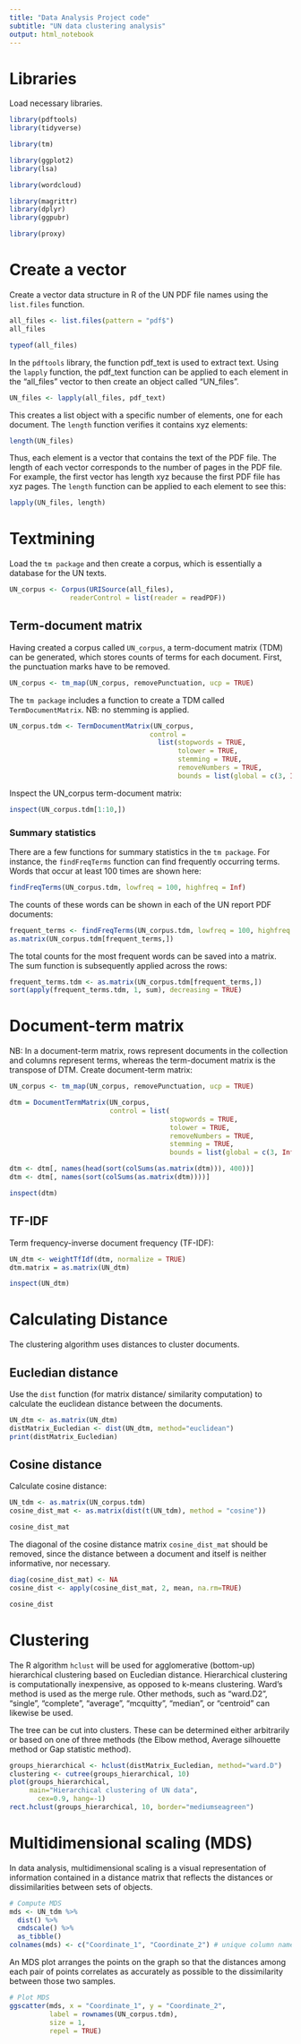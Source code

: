 ```yaml
---
title: "Data Analysis Project code"
subtitle: "UN data clustering analysis"
output: html_notebook 
---
```


# Libraries
Load necessary libraries.

```r
library(pdftools)
library(tidyverse)

library(tm)

library(ggplot2)
library(lsa)

library(wordcloud)

library(magrittr)
library(dplyr)
library(ggpubr)

library(proxy)
```


# Create a vector
Create a vector data structure in R of the UN PDF file names using the `list.files` function. 
```r
all_files <- list.files(pattern = "pdf$")
all_files 

typeof(all_files)
```

In the `pdftools` library, the function pdf_text is used to extract text. Using the `lapply` function, the pdf_text function can be applied to each element in the “all_files” vector to then create an object called “UN_files”.
```r
UN_files <- lapply(all_files, pdf_text)
```

This creates a list object with a specific number of elements, one for each document. The `length` function verifies it contains xyz elements:
```r
length(UN_files)
```

Thus, each element is a vector that contains the text of the PDF file. The length of each vector corresponds to the number of pages in the PDF file. For example, the first vector has length xyz because the first PDF file has xyz pages. The `length` function can be applied to each element to see this:
```r
lapply(UN_files, length) 
```



# Textmining

Load the `tm package` and then create a corpus, which is essentially a database for the UN texts. 
```r
UN_corpus <- Corpus(URISource(all_files),
               readerControl = list(reader = readPDF))
```

## Term-document matrix
Having created a corpus called `UN_corpus`, a term-document matrix (TDM) can be generated, which stores counts of terms for each document. First, the punctuation marks have to be removed. 
```r
UN_corpus <- tm_map(UN_corpus, removePunctuation, ucp = TRUE)
```

The `tm package` includes a function to create a TDM called `TermDocumentMatrix`. NB: no stemming is applied.
```r
UN_corpus.tdm <- TermDocumentMatrix(UN_corpus, 
                                   control = 
                                     list(stopwords = TRUE,
                                          tolower = TRUE,
                                          stemming = TRUE,
                                          removeNumbers = TRUE,
                                          bounds = list(global = c(3, Inf))))
```

Inspect the UN_corpus term-document matrix:
```r
inspect(UN_corpus.tdm[1:10,]) 
```

### Summary statistics
There are a few functions for summary statistics in the `tm package`. For instance, the `findFreqTerms` function can find frequently occurring terms. Words that occur at least 100 times are shown here:
```r
findFreqTerms(UN_corpus.tdm, lowfreq = 100, highfreq = Inf)
```

The counts of these words can be shown in each of the UN report PDF documents:
```r
frequent_terms <- findFreqTerms(UN_corpus.tdm, lowfreq = 100, highfreq = Inf)
as.matrix(UN_corpus.tdm[frequent_terms,]) 
```

The total counts for the most frequent words can be saved into a matrix. The  sum function is subsequently applied across the rows:

```r
frequent_terms.tdm <- as.matrix(UN_corpus.tdm[frequent_terms,])
sort(apply(frequent_terms.tdm, 1, sum), decreasing = TRUE)
```

# Document-term matrix
NB: In a document-term matrix, rows represent documents in the collection and columns represent terms, whereas the term-document matrix is the transpose of DTM.
Create document-term matrix:
```r

UN_corpus <- tm_map(UN_corpus, removePunctuation, ucp = TRUE)

dtm = DocumentTermMatrix(UN_corpus,
                         control = list(
                                        stopwords = TRUE,
                                        tolower = TRUE,
                                        removeNumbers = TRUE,
                                        stemming = TRUE,
                                        bounds = list(global = c(3, Inf))))

dtm <- dtm[, names(head(sort(colSums(as.matrix(dtm))), 400))]
dtm <- dtm[, names(sort(colSums(as.matrix(dtm))))]

inspect(dtm)
```


## TF-IDF
Term frequency-inverse document frequency (TF-IDF):
```r
UN_dtm <- weightTfIdf(dtm, normalize = TRUE)
dtm.matrix = as.matrix(UN_dtm)

inspect(UN_dtm)
```



# Calculating Distance
The clustering algorithm uses distances to cluster documents.

## Eucledian distance
Use the `dist` function (for matrix distance/ similarity computation) to calculate the euclidean distance between the documents.
```r
UN_dtm <- as.matrix(UN_dtm)
distMatrix_Eucledian <- dist(UN_dtm, method="euclidean")
print(distMatrix_Eucledian)
```

## Cosine distance
Calculate cosine distance:
```r
UN_tdm <- as.matrix(UN_corpus.tdm)
cosine_dist_mat <- as.matrix(dist(t(UN_tdm), method = "cosine"))

cosine_dist_mat
```

The diagonal of the cosine distance matrix `cosine_dist_mat` should be removed, since the distance between a document and itself is neither informative, nor necessary.
```r
diag(cosine_dist_mat) <- NA
cosine_dist <- apply(cosine_dist_mat, 2, mean, na.rm=TRUE)

cosine_dist
```

# Clustering
The R algorithm `hclust` will be used for agglomerative (bottom-up) hierarchical clustering based on Eucledian distance. Hierarchical clustering is computationally inexpensive, as opposed to k-means clustering.
Ward's method is used as the merge rule. Other methods, such as "ward.D2", "single", "complete", "average", "mcquitty", "median", or "centroid" can likewise be used.

The tree can be cut into clusters. These can be determined either arbitrarily  or based on one of three methods (the Elbow method, Average silhouette method or Gap statistic method). 
```r
groups_hierarchical <- hclust(distMatrix_Eucledian, method="ward.D")
clustering <- cutree(groups_hierarchical, 10)
plot(groups_hierarchical, 
     main="Hierarchical clustering of UN data",
       cex=0.9, hang=-1)
rect.hclust(groups_hierarchical, 10, border="mediumseagreen")
```

# Multidimensional scaling (MDS)
In data analysis, multidimensional scaling is a visual representation of information contained in a distance matrix that reflects the distances or dissimilarities between sets of objects.
```r
# Compute MDS
mds <- UN_tdm %>%
  dist() %>%          
  cmdscale() %>%
  as_tibble()
colnames(mds) <- c("Coordinate_1", "Coordinate_2") # unique column names!
```

An MDS plot arranges the points on the graph so that the distances among each pair of points correlates as accurately as possible to the dissimilarity between those two samples.
```r
# Plot MDS
ggscatter(mds, x = "Coordinate_1", y = "Coordinate_2", 
          label = rownames(UN_corpus.tdm),
          size = 1,
          repel = TRUE)
```


